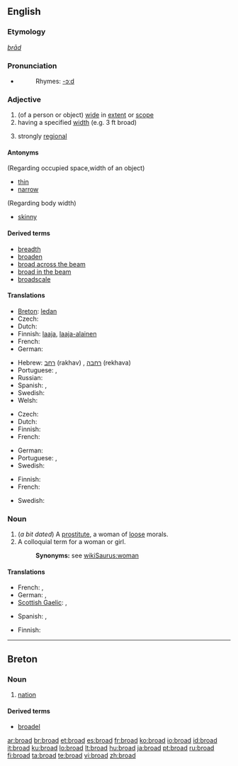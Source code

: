 {{wikipedia|dab=broad}}
==English==

===Etymology===
{{OE.}} ''[[brād]]''

===Pronunciation===
* {{audio|en-us-broad.ogg|Audio (US)}}
*: Rhymes: [[Rhymes:English:-ɔːd|-ɔːd]]

===Adjective===
{{en-adj|er}}

# (of a person or object) [[wide]] in [[extent]] or [[scope]]
# having a specified [[width]] (e.g. 3 ft broad)
# {{context|of an accent}} strongly [[regional]]

====Antonyms====
(Regarding occupied space,width of an object)
* [[thin]]
* [[narrow]]
(Regarding body width)
* [[skinny]]

====Derived terms====
* [[breadth]]
* [[broaden]]
* [[broad across the beam]]
* [[broad in the beam]]
* [[broadscale]]

====Translations====
{{trans-top|wide in extent or scope}}
* [[Breton]]: [[ledan]]
* Czech: {{t-|cs|široký|m}}
* Dutch: {{t+|nl|breed}}
* Finnish: [[laaja]], [[laaja-alainen]]
* French: {{t+|fr|large}}
* German: {{t+|de|breit}}
{{trans-mid}}
* Hebrew: [[רחב]] (rakhav) {{m}}, [[רחבה]] (rekhava) {{f}}
* Portuguese: {{t+|pt|amplo|m}}, {{t|pt|ampla|f}}
* Russian: {{t+|ru|широкий|sc=Cyrl}}
* Spanish: {{t+|es|ancho|m}}, {{t|es|ancha|f}}
* Swedish: {{t+|sv|bred}}
* Welsh: {{t-|cy|llydan|xs=Welsh}}
{{trans-bottom}}

{{trans-top|having a specified width}}
* Czech: {{t-|cs|široký|m}}
* Dutch: {{t+|nl|breed}}
* Finnish: {{t+|fi|leveä}}
* French: {{t+|fr|large}}
{{trans-mid}}
* German: {{t+|de|breit}}
* Portuguese: {{t+|pt|largo|m}}, {{t+|pt|larga|f}}
* Swedish: {{t+|sv|bred}}
{{trans-bottom}}

{{trans-top|strongly regional}}
* Finnish: {{t+|fi|leveä}}
* French: {{t+|fr|fort}}
{{trans-mid}}
* Swedish: {{t+|sv|bred}}
{{trans-bottom}}

===Noun===
{{en-noun}}

# (''a bit dated'') A [[prostitute]], a woman of [[loose]] morals.
# A colloquial term for a woman or girl.
#: '''Synonyms:''' see [[wikiSaurus:woman]]

====Translations====
{{trans-top|a prostitute}}
* French: {{t-|fr|mogue|f}}, {{t+|fr|garce|f}}
* German: {{t-|de|Dirne|f}}, {{t+|de|Schlampe|f}}
* [[Scottish Gaelic]]: {{t-|gd|reipseach|f|xs=Scottish Gaelic}}, {{t+|gd|strìopach|f|xs=Scottish Gaelic}}
{{trans-mid}}
* Spanish: {{t+|es|puta|f}}, {{t+|es|ramera|f}}
{{trans-bottom}}

{{trans-top|colloquial term for a woman or girl}}
* Finnish: {{t+|fi|lyyli}}
{{trans-mid}}
{{trans-bottom}}

----

==Breton==

===Noun===
{{infl|br|noun|plural|broadoù}}

# [[nation]]

====Derived terms====
* [[broadel]]

[[ar:broad]]
[[br:broad]]
[[et:broad]]
[[es:broad]]
[[fr:broad]]
[[ko:broad]]
[[io:broad]]
[[id:broad]]
[[it:broad]]
[[ku:broad]]
[[lo:broad]]
[[lt:broad]]
[[hu:broad]]
[[ja:broad]]
[[pt:broad]]
[[ru:broad]]
[[fi:broad]]
[[ta:broad]]
[[te:broad]]
[[vi:broad]]
[[zh:broad]]